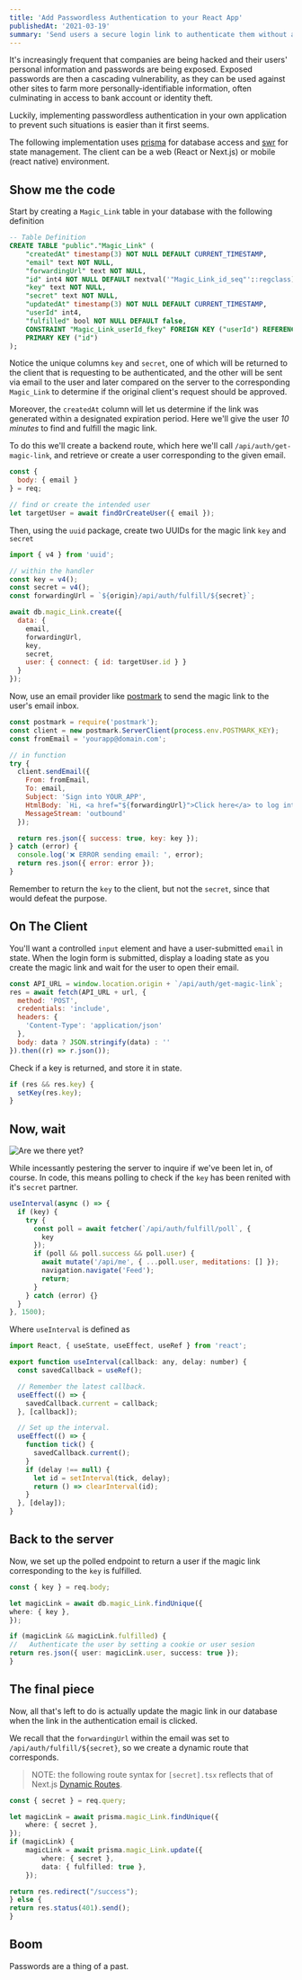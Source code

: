 ```yaml
---
title: 'Add Passwordless Authentication to your React App'
publishedAt: '2021-03-19'
summary: 'Send users a secure login link to authenticate them without a password. '
---
```


It's increasingly frequent that companies are being hacked and their users' personal information and passwords are being exposed. Exposed passwords are then a cascading vulnerability, as they can be used against other sites to farm more personally-identifiable information, often culminating in access to bank account or identity theft.

Luckily, implementing passwordless authentication in your own application to prevent such situations is easier than it first seems.

The following implementation uses [prisma](https://prisma.io) for database access and [swr](https://swr.vercel.app) for state management. The client can be a web (React or Next.js) or mobile (react native) environment.

## Show me the code

Start by creating a `Magic_Link` table in your database with the following definition

```sql
-- Table Definition
CREATE TABLE "public"."Magic_Link" (
    "createdAt" timestamp(3) NOT NULL DEFAULT CURRENT_TIMESTAMP,
    "email" text NOT NULL,
    "forwardingUrl" text NOT NULL,
    "id" int4 NOT NULL DEFAULT nextval('"Magic_Link_id_seq"'::regclass),
    "key" text NOT NULL,
    "secret" text NOT NULL,
    "updatedAt" timestamp(3) NOT NULL DEFAULT CURRENT_TIMESTAMP,
    "userId" int4,
    "fulfilled" bool NOT NULL DEFAULT false,
    CONSTRAINT "Magic_Link_userId_fkey" FOREIGN KEY ("userId") REFERENCES "public"."User"("id") ON DELETE SET NULL ON UPDATE CASCADE,
    PRIMARY KEY ("id")
);
```

Notice the unique columns `key` and `secret`, one of which will be returned to the client that is requesting to be authenticated, and the other will be sent via email to the user and later compared on the server to the corresponding `Magic_Link` to determine if the original client's request should be approved.

Moreover, the `createdAt` column will let us determine if the link was generated within a designated expiration period. Here we'll give the user _10 minutes_ to find and fulfill the magic link.

To do this we'll create a backend route, which here we'll call `/api/auth/get-magic-link`, and retrieve or create a user corresponding to the given email.

```js
const {
  body: { email }
} = req;

// find or create the intended user
let targetUser = await findOrCreateUser({ email });
```

Then, using the `uuid` package, create two UUIDs for the magic link `key` and `secret`

```js
import { v4 } from 'uuid';

// within the handler
const key = v4();
const secret = v4();
const forwardingUrl = `${origin}/api/auth/fulfill/${secret}`;

await db.magic_Link.create({
  data: {
    email,
    forwardingUrl,
    key,
    secret,
    user: { connect: { id: targetUser.id } }
  }
});
```

Now, use an email provider like [postmark](https://postmarkapp.com) to send the magic link to the user's email inbox.

```js
const postmark = require('postmark');
const client = new postmark.ServerClient(process.env.POSTMARK_KEY);
const fromEmail = 'yourapp@domain.com';

// in function
try {
  client.sendEmail({
    From: fromEmail,
    To: email,
    Subject: 'Sign into YOUR_APP',
    HtmlBody: `Hi, <a href="${forwardingUrl}">Click here</a> to log into YOUR_APP.`,
    MessageStream: 'outbound'
  });

  return res.json({ success: true, key: key });
} catch (error) {
  console.log('❌ ERROR sending email: ', error);
  return res.json({ error: error });
}
```

Remember to return the `key` to the client, but not the `secret`, since that would defeat the purpose.

## On The Client

You'll want a controlled `input` element and have a user-submitted `email` in state. When the login form is submitted, display a loading state as you create the magic link and wait for the user to open their email.

```javascript
const API_URL = window.location.origin + `/api/auth/get-magic-link`;
res = await fetch(API_URL + url, {
  method: 'POST',
  credentials: 'include',
  headers: {
    'Content-Type': 'application/json'
  },
  body: data ? JSON.stringify(data) : ''
}).then((r) => r.json());
```

Check if a key is returned, and store it in state.

```js
if (res && res.key) {
  setKey(res.key);
}
```

## Now, wait

![Are we there yet?](/images/passwordless-login/are-we-there-yet.jpg)

While incessantly pestering the server to inquire if we've been let in, of course. In code, this means polling to check if the `key` has been renited with it's `secret` partner.

```jsx:LoginScreen.jsx
useInterval(async () => {
  if (key) {
    try {
      const poll = await fetcher(`/api/auth/fulfill/poll`, {
        key
      });
      if (poll && poll.success && poll.user) {
        await mutate('/api/me', { ...poll.user, meditations: [] });
        navigation.navigate('Feed');
        return;
      }
    } catch (error) {}
  }
}, 1500);
```

Where `useInterval` is defined as

```jsx:useInterval.jsx
import React, { useState, useEffect, useRef } from 'react';

export function useInterval(callback: any, delay: number) {
  const savedCallback = useRef();

  // Remember the latest callback.
  useEffect(() => {
    savedCallback.current = callback;
  }, [callback]);

  // Set up the interval.
  useEffect(() => {
    function tick() {
      savedCallback.current();
    }
    if (delay !== null) {
      let id = setInterval(tick, delay);
      return () => clearInterval(id);
    }
  }, [delay]);
}
```

## Back to the server

Now, we set up the polled endpoint to return a user if the magic link corresponding to the `key` is fulfilled.

```ts:/api/auth/fulfill/poll.ts
const { key } = req.body;

let magicLink = await db.magic_Link.findUnique({
where: { key },
});

if (magicLink && magicLink.fulfilled) {
//   Authenticate the user by setting a cookie or user sesion
return res.json({ user: magicLink.user, success: true });
}

```

## The final piece

Now, all that's left to do is actually update the magic link in our database when the link in the authentication email is clicked.

We recall that the `forwardingUrl` within the email was set to `/api/auth/fulfill/${secret}`, so we create a dynamic route that corresponds.

> NOTE: the following route syntax for `[secret].tsx` reflects that of Next.js [Dynamic Routes](https://nextjs.org/docs/api-routes/dynamic-api-routes).

```ts:/api/auth/fulfill/[secret].ts
const { secret } = req.query;

let magicLink = await prisma.magic_Link.findUnique({
    where: { secret },
});
if (magicLink) {
    magicLink = await prisma.magic_Link.update({
        where: { secret },
        data: { fulfilled: true },
    });

return res.redirect("/success");
} else {
return res.status(401).send();
}

```

## Boom

Passwords are a thing of a past.
